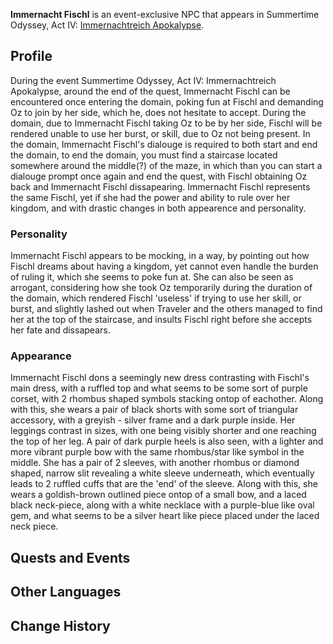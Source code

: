 {{About|the darkness self of Fischl|playable character|Fischl}}
{{Meta
<!-- Remove this template after adding the missing info -->
|missing_NPC_profile  = yes
}}
{{Character Infobox
|name             = Immernacht Fischl
|type             = Event NPC
|image            = NPC Immernacht Fischl.png
|region           = Golden Apple Archipelago
|title            = Lady of Uttermost Darkness
|relative         = Fischl
|relativeNote     = True self
}}
'''Immernacht Fischl''' is an event-exclusive NPC that appears in Summertime Odyssey, Act IV: [[Immernachtreich Apokalypse (Part 3)|Immernachtreich Apokalypse]].

==Profile==
<!-- Detailed story/lore information goes here -->During the event Summertime Odyssey, Act IV: Immernachtreich Apokalypse, around the end of the quest, Immernacht Fischl can be encountered once entering the domain, poking fun at Fischl and demanding Oz to join by her side, which he, does not hesitate to accept. During the domain, due to Immernacht Fischl taking Oz to be by her side, Fischl will be rendered unable to use her burst, or skill, due to Oz not being present. In the domain, Immernacht Fischl's dialouge is required to both start and end the domain, to end the domain, you must find a staircase located somewhere around the middle(?) of the maze, in which than you can start a dialouge prompt once again and end the quest, with Fischl obtaining Oz back and Immernacht Fischl dissapearing. Immernacht Fischl represents the same Fischl, yet if she had the power and ability to rule over her kingdom, and with drastic changes in both appearence and personality.
===Personality===
Immernacht Fischl appears to be mocking, in a way, by pointing out how Fischl dreams about having a kingdom, yet cannot even handle the burden of ruling it, which she seems to poke fun at. She can also be seen as arrogant, considering how she took Oz temporarily during the duration of the domain, which rendered Fischl 'useless' if trying to use her skill, or burst, and slightly lashed out when Traveler and the others managed to find her at the top of the staircase, and insults Fischl right before she accepts her fate and dissapears.

===Appearance===
<!-- Keep appearance section short and concise. Limit to 2 paragraphs with 3-4 sentences each. -->
Immernacht Fischl dons a seemingly new dress contrasting with Fischl's main dress, with a ruffled top and what seems to be some sort of purple corset, with 2 rhombus shaped symbols stacking ontop of eachother. Along with this, she wears a pair of black shorts with some sort of triangular accessory, with a greyish - silver frame and a dark purple inside. Her leggings contrast in sizes, with one being visibly shorter and one reaching the top of her leg. A pair of dark purple heels is also seen, with a lighter and more vibrant purple bow with the same rhombus/star like symbol in the middle. She has a pair of 2 sleeves, with another rhombus or diamond shaped, narrow slit revealing a white sleeve underneath, which eventually leads to 2 ruffled cuffs that are the 'end' of the sleeve. Along with this, she wears a goldish-brown outlined piece ontop of a small bow, and a laced black neck-piece, along with a white necklace with a purple-blue like oval gem, and what seems to be a silver heart like piece placed under the laced neck piece.

==Quests and Events==
{{Quest Appearances}}
<!--==Trivia==-->

==Other Languages==
{{Other Languages
|default_hidden = 1
|en      = Immernacht Fischl
|zhs     = 幽夜菲谢尔
|zhs_rm  = Yōuyè Fēixiè'ěr
|zht     = 幽夜菲謝爾
|zht_rm  = Yōuyè Fēixiè'ěr
|ja      = 幽夜フィッシュル
|ja_rm   = Yuuya Fisshuru
|ko      = 유야 피슬
|ko_rm   = Yuya Piseul
|es      = Fischl de la Noche Eterna
|fr      = Fischl de la nuit éternelle
|ru      = Фишль из Нирваны Ночи
|th      = Immernacht Fischl
|vi      = Fischl Bóng Đêm
|de      = Immernacht-Fischl
|id      = Immernacht Fischl
|pt      = Fischl do Reino da Noite Eterna
}}

==Change History==
{{Change History|2.8}}
<!--
==References==
{{Reflist}}
-->